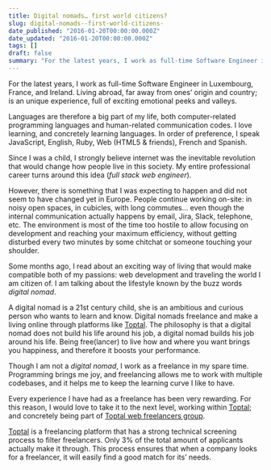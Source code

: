 ```yaml
---
title: Digital nomads… first world citizens?
slug: digital-nomads--first-world-citizens-
date_published: "2016-01-20T00:00:00.000Z"
date_updated: "2016-01-20T00:00:00.000Z"
tags: []
draft: false
summary: "For the latest years, I work as full-time Software Engineer in Luxembourg, France, and Ireland. Living abroad, far away from ones’ origin…"
---
```


For the latest years, I work as full-time Software Engineer in Luxembourg, France, and Ireland. Living abroad, far away from ones’ origin and country; is an unique experience, full of exciting emotional peeks and valleys.

Languages are therefore a big part of my life, both computer-related programming languages and human-related communication codes. I love learning, and concretely learning languages. In order of preference, I speak JavaScript, English, Ruby, Web (HTML5 & friends), French and Spanish.

Since I was a child, I strongly believe internet was the inevitable revolution that would change how people live in this society. My entire professional career turns around this idea (_full stack web engineer_).

However, there is something that I was expecting to happen and did not seem to have changed yet in Europe. People continue working on-site: in noisy open spaces, in cubicles, with long commutes… even though the internal communication actually happens by email, Jira, Slack, telephone, etc. The environment is most of the time too hostile to allow focusing on development and reaching your maximum efficiency, without getting disturbed every two minutes by some chitchat or someone touching your shoulder.

Some months ago, I read about an exciting way of living that would make compatible both of my passions: web development and traveling the world I am citizen of. I am talking about the lifestyle known by the buzz words _digital nomad_.

A digital nomad is a 21st century child, she is an ambitious and curious person who wants to learn and know. Digital nomads freelance and make a living online through platforms like [Toptal](http://www.toptal.com/). The philosophy is that a digital nomad does not build his life around his job, a digital nomad builds his job around his life. Being free(lancer) to live how and where you want brings you happiness, and therefore it boosts your performance.

Though I am not a _digital nomad_, I work as a freelance in my spare time. Programming brings me joy, and freelancing allows me to work with multiple codebases, and it helps me to keep the learning curve I like to have.

Every experience I have had as a freelance has been very rewarding. For this reason, I would love to take it to the next level, working within [Toptal](http://www.toptal.com/); and concretely being part of [Toptal web freelancers group](http://www.toptal.com/web).

[Toptal](http://www.toptal.com/) is a freelancing platform that has a strong technical screening process to filter freelancers. Only 3% of the total amount of applicants actually make it through. This process ensures that when a company looks for a freelancer, it will easily find a good match for its’ needs.
